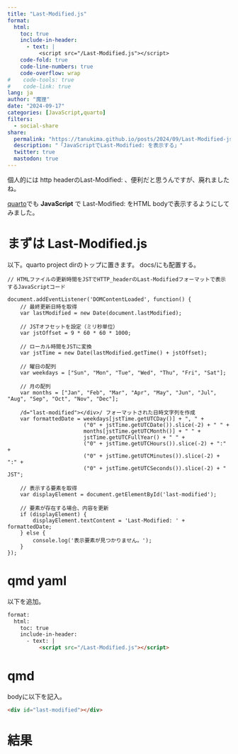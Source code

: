 ```yaml
---
title: "Last-Modified.js"
format:
  html:
    toc: true
    include-in-header: 
      - text: |
          <script src="/Last-Modified.js"></script>
    code-fold: true
    code-line-numbers: true
    code-overflow: wrap
#    code-tools: true
#    code-link: true
lang: ja
author: "魔狸"
date: "2024-09-17"
categories: [JavaScript,quarto]
filters:
  - social-share
share:
  permalink: "https://tanukima.github.io/posts/2024/09/Last-Modified-js.html"
  description: "「JavaScriptでLast-Modified: を表示する」"
  twitter: true
  mastodon: true
---
```

個人的には
http headerのLast-Modified: 、便利だと思うんですが、廃れましたね。

[quarto](https://quarto.org/)でも **JavaScript** で Last-Modified: をHTML bodyで表示するようにしてみました。

# まずは Last-Modified.js
以下。quarto project dirのトップに置きます。
docs/にも配置する。

````.python
// HTMLファイルの更新時間をJSTでHTTP_headerのLast-Modifiedフォーマットで表示するJavaScriptコード

document.addEventListener('DOMContentLoaded', function() {
    // 最終更新日時を取得
    var lastModified = new Date(document.lastModified);
    
    // JSTオフセットを設定（ミリ秒単位）
    var jstOffset = 9 * 60 * 60 * 1000;
    
    // ローカル時間をJSTに変換
    var jstTime = new Date(lastModified.getTime() + jstOffset);
    
    // 曜日の配列
    var weekdays = ["Sun", "Mon", "Tue", "Wed", "Thu", "Fri", "Sat"];
    
    // 月の配列
    var months = ["Jan", "Feb", "Mar", "Apr", "May", "Jun", "Jul", "Aug", "Sep", "Oct", "Nov", "Dec"];
    
    /d="last-modified"></div>/ フォーマットされた日時文字列を作成
    var formattedDate = weekdays[jstTime.getUTCDay()] + ", " +
                        ("0" + jstTime.getUTCDate()).slice(-2) + " " +
                        months[jstTime.getUTCMonth()] + " " +
                        jstTime.getUTCFullYear() + " " +
                        ("0" + jstTime.getUTCHours()).slice(-2) + ":" +
                        ("0" + jstTime.getUTCMinutes()).slice(-2) + ":" +
                        ("0" + jstTime.getUTCSeconds()).slice(-2) + " JST";
    
    // 表示する要素を取得
    var displayElement = document.getElementById('last-modified');
    
    // 要素が存在する場合、内容を更新
    if (displayElement) {
        displayElement.textContent = 'Last-Modified: ' + formattedDate;
    } else {
        console.log('表示要素が見つかりません。');
    }
});
````


# qmd yaml

以下を追加。

````HTML
format:
  html:
    toc: true
    include-in-header:
      - text: |
          <script src="/Last-Modified.js"></script>
````

# qmd

bodyに以下を記入。

````HTML
<div id="last-modified"></div>
````

# 結果

<div id="last-modified"></div>
